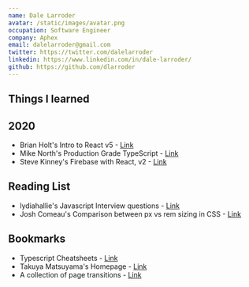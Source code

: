 ```yaml
---
name: Dale Larroder
avatar: /static/images/avatar.png
occupation: Software Engineer
company: Aphex
email: dalelarroder@gmail.com
twitter: https://twitter.com/dalelarroder
linkedin: https://www.linkedin.com/in/dale-larroder/
github: https://github.com/dlarroder
---
```


## Things I learned

## 2020

- Brian Holt's Intro to React v5 - [Link](https://frontendmasters.com/courses/complete-react-v5/)
- Mike North's Production Grade TypeScript - [Link](https://frontendmasters.com/courses/production-typescript/)
- Steve Kinney's Firebase with React, v2 - [Link](https://frontendmasters.com/courses/firebase-react-v2/)

## Reading List

- lydiahallie's Javascript Interview questions - [Link](https://github.com/lydiahallie/javascript-questions)
- Josh Comeau's Comparison between px vs rem sizing in CSS - [Link](https://www.joshwcomeau.com/css/surprising-truth-about-pixels-and-accessibility/)

## Bookmarks

- Typescript Cheatsheets - [Link](https://github.com/typescript-cheatsheets/react)
- Takuya Matsuyama's Homepage - [Link](https://www.craftz.dog/works)
- A collection of page transitions - [Link](https://tympanus.net/codrops/2013/05/07/a-collection-of-page-transitions/)
